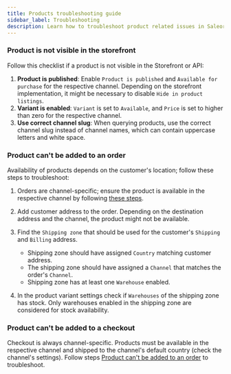 ```yaml
---
title: Products troubleshooting guide
sidebar_label: Troubleshooting
description: Learn how to troubleshoot product related issues in Saleor.
---
```


### Product is not visible in the storefront

Follow this checklist if a product is not visible in the Storefront or API:

1. **Product is published**: Enable `Product is published` and `Available for purchase` for the respective channel. Depending on the storefront implementation, it might be necessary to disable `Hide in product listings`.
2. **Variant is enabled**: `Variant` is set to `Available`, and `Price` is set to higher than zero for the respective channel.
3. **Use correct channel slug**: When querying products, use the correct channel slug instead of channel names, which can contain uppercase letters and white space.

### Product can't be added to an order

Availability of products depends on the customer's location; follow these steps to troubleshoot:

1. Orders are channel-specific; ensure the product is available in the respective channel by following [these steps](#product-is-not-visible-in-the-storefront).
2. Add customer address to the order. Depending on the destination address and the channel, the product might not be available.
3. Find the `Shipping zone` that should be used for the customer's `Shipping` and `Billing` address.

   - Shipping zone should have assigned `Country` matching customer address.
   - The shipping zone should have assigned a `Channel` that matches the order's `Channel`.
   - Shipping zone has at least one `Warehouse` enabled.

4. In the product variant settings check if `Warehouses` of the shipping zone has stock. Only warehouses enabled in the shipping zone are considered for stock availability.

### Product can't be added to a checkout

Checkout is always channel-specific. Products must be available in the respective channel and shipped to the channel's default country (check the channel's settings). Follow steps [Product can't be added to an order](#product-cant-be-added-to-an-order) to troubleshoot.
